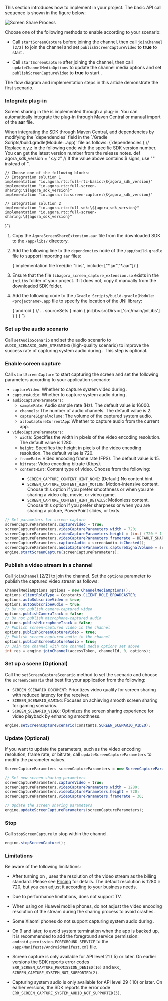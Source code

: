 <PlatformWrapper platform="android">


This section introduces how to implement <Vg k="SCR_SHR" /> in your project. The basic API call sequence is shown in the figure below:

![Screen Share Process](/images/video-sdk/screen-sharing-android-ios.svg)

Choose one of the following methods to enable <Vg k="SCR_SHR" /> according to your scenario:

- Call `startScreenCapture` before joining the channel, then call `joinChannel [2/2]` to join the channel and set `publishScreenCaptureVideo` to **true** to start <Vg k="SCR_SHR" />.

- Call `startScreenCapture` after joining the channel, then call `updateChannelMediaOptions` to update the channel media options and set `publishScreenCaptureVideo` to **true** to start <Vg k="SCR_SHR" />.

The flow diagram and implementation steps in this article demonstrate the first scenario.

### Integrate <Vg k="SCR_SHR" /> plug-in

Screen sharing in the <Vg k="COMPANY" /> <Vg k="VSDK" /> is implemented through a plug-in. You can automatically integrate the plug-in through Maven Central or manual import of the **aar** file.

<Tabs>
<TabItem value="tab1" label="Automatic integration" default>
When integrating the SDK through Maven Central, add dependencies by modifying the `dependencies` field in the `/Gradle Scripts/build.gradle(Module: <projectname>.app)` file as follows:

<CodeBlock language="java" showLineNumbers>
{`dependencies {
    // Replace x.y.z in the following code with the specific SDK version number. You can get the latest version number from the release notes.
    def agora_sdk_version = "x.y.z"
    // If the value above contains $ signs, use "" instead of ''.

    // Choose one of the following blocks:
    // Integration solution 1
    implementation "io.agora.rtc:full-rtc-basic:\${agora_sdk_version}"
    implementation "io.agora.rtc:full-screen-sharing:\${agora_sdk_version}"
    implementation "io.agora.rtc:screen-capture:\${agora_sdk_version}"

    // Integration solution 2
    implementation "io.agora.rtc:full-sdk:\${agora_sdk_version}"
    implementation "io.agora.rtc:full-screen-sharing:\${agora_sdk_version}"
}`}
</CodeBlock>
</TabItem>

<TabItem value="tab2" label="Manual integration" default>

1. Copy the `AgoraScreenShareExtension.aar` file from the downloaded SDK to the `/app/libs/` directory.

1. Add the following line to the `dependencies` node of the `/app/build.gradle` file to support importing `aar` files:

    <CodeBlock language="java" showLineNumbers>
    {`implementation fileTree(dir: "libs", include: ["*.jar","*.aar"])`}
    </CodeBlock>

1. Ensure that the file `libagora_screen_capture_extension.so` exists in the `jniLibs` folder of your project. If it does not, copy it manually from the downloaded SDK folder.

1. Add the following code to the `/Gradle Scripts/build.gradle(Module: <projectname>.app` file to specify the location of the JNI library:

    <CodeBlock language="java" showLineNumbers>
    {`android {
      // ...
      sourceSets {
        main {
          jniLibs.srcDirs = ['src/main/jniLibs']
        }
      }
    }
    `}
    </CodeBlock>

</TabItem>
</Tabs>


### Set up the audio scenario

Call `setAudioScenario` and set the audio scenario to `AUDIO_SCENARIO_GAME_STREAMING` (high-quality scenario) to improve the success rate of capturing system audio during <Vg k="SCR_SHR" />. This step is optional.

### Enable screen capture

Call `startScreenCapture` to start capturing the screen and set the following parameters according to your application scenario:

- `captureVideo`: Whether to capture system video during <Vg k="SCR_SHR" />.
- `captureAudio`: Whether to capture system audio during <Vg k="SCR_SHR" />.
- `audioCaptureParameters`:
    - `sampleRate`: Audio sample rate (Hz). The default value is 16000.
    - `channels`: The number of audio channels. The default value is 2.
    - `captureSignalVolume`: The volume of the captured system audio.
    - `allowCaptureCurrentApp`: Whether to capture audio from the current app.
- `videoCaptureParameters`:
    - `width`: Specifies the width in pixels of the video encoding resolution. The default value is 1280.
    - `height`: Specifies the height in pixels of the video encoding resolution. The default value is 720. 
    - `frameRate`: Video encoding frame rate (FPS). The default value is 15.
    - `bitrate`: Video encoding bitrate (Kbps).
    - `contentHint`: Content type of <Vg k="SCR_SHR" /> video. Choose from the following:
        - `SCREEN_CAPTURE_CONTENT_HINT_NONE`: (Default) No content hint.
        - `SCREEN_CAPTURE_CONTENT_HINT_MOTION`: Motion-intensive content. Choose this option if you prefer smoothness or when you are sharing a video clip, movie, or video game.
        - `SCREEN_CAPTURE_CONTENT_HINT_DETAILS`: Motionless content. Choose this option if you prefer sharpness or when you are sharing a picture, PowerPoint slides, or texts.

``` java
// Set parameters for screen capture
screenCaptureParameters.captureVideo = true;
screenCaptureParameters.videoCaptureParameters.width = 720;
screenCaptureParameters.videoCaptureParameters.height = (int) (720 * 1.0f / metrics.widthPixels * metrics.heightPixels);
screenCaptureParameters.videoCaptureParameters.framerate = DEFAULT_SHARE_FRAME_RATE;
screenCaptureParameters.captureAudio = screenAudio.isChecked();
screenCaptureParameters.audioCaptureParameters.captureSignalVolume = screenAudioVolume.getProgress();
engine.startScreenCapture(screenCaptureParameters);
```

### Publish a <Vg k="SCR_SHR" /> video stream in a channel

Call `joinChannel` [2/2] to join the channel. Set the `options` parameter to publish the captured <Vg k="SCR_SHR" /> video stream as follows:

  ``` java
  ChannelMediaOptions options = new ChannelMediaOptions();
  options.clientRoleType = Constants.CLIENT_ROLE_BROADCASTER;
  options.autoSubscribeVideo = true;
  options.autoSubscribeAudio = true;
  // Do not publish camera-captured video
  options.publishCameraTrack = false;
  // Do not publish microphone-captured audio
  options.publishMicrophoneTrack = false;
  // Publish screen-captured video in the channel
  options.publishScreenCaptureVideo = true;
  // Publish screen-captured audio in the channel
  options.publishScreenCaptureAudio = true;
  // Join the channel with the channel media options set above
  int res = engine.joinChannel(accessToken, channelId, 0, options);
  ```

### Set up a <Vg k="SCR_SHR" /> scene (Optional)

Call the `setScreenCaptureScenario` method to set the <Vg k="SCR_SHR" /> scenario and choose the `screenScenario` that best fits your application from the following:

- `SCREEN_SCENARIO_DOCUMENT`: Prioritizes video quality for screen sharing with reduced latency for the receiver.
- `SCREEN_SCENARIO_GAMING`: Focuses on achieving smooth screen sharing for gaming scenarios.
- `SCREEN_SCENARIO_VIDEO`: Optimizes the screen sharing experience for video playback by enhancing smoothness.

``` java
engine.setScreenCaptureScenario(Constants.SCREEN_SCENARIO_VIDEO);
```

### Update <Vg k="SCR_SHR" /> (Optional)

If you want to update the <Vg k="SCR_SHR" /> parameters, such as the video encoding resolution, frame rate, or bitrate, call `updateScreenCaptureParameters` to modify the parameter values. 

``` java
ScreenCaptureParameters screenCaptureParameters = new ScreenCaptureParameters();

// Set new screen sharing parameters
screenCaptureParameters.captureVideo = true;
screenCaptureParameters.videoCaptureParameters.width = 1280;
screenCaptureParameters.videoCaptureParameters.height = 720;
screenCaptureParameters.videoCaptureParameters.framerate = 30;

// Update the screen sharing parameters
engine.updateScreenCaptureParameters(screenCaptureParameters);
```

### Stop <Vg k="SCR_SHR" />

Call `stopScreenCapture` to stop <Vg k="SCR_SHR" /> within the channel.

``` java
engine.stopScreenCapture();
```

### Limitations

Be aware of the following limitations:

- After turning on <Vg k="SCR_SHR" />, <Vg k="COMPANY" /> uses the resolution of the <Vg k="SCR_SHR" /> video stream as the billing standard. Please see [Pricing](../overview/pricing) for details. The default resolution is 1280 × 720, but you can adjust it according to your business needs.

- Due to <Vpl k="NAME" /> performance limitations, <Vg k="SCR_SHR" /> does not support <Vpl k="NAME" /> TV.

- When using <Vg k="SCR_SHR" /> on Huawei mobile phones, do not adjust the video encoding resolution of the <Vg k="SCR_SHR" /> stream during the sharing process to avoid crashes.

- Some Xiaomi phones do not support capturing system audio during <Vg k="SCR_SHR" />.

- On <Vpl k="NAME" /> 9 and later, to avoid system termination when the app is backed up, it is recommended to add the foreground service permission: `android.permission.FOREGROUND_SERVICE` to the `/app/Manifests/AndroidManifest.xml` file.

- Screen capture is only available for <Vpl k="NAME" /> API level 21 (<Vpl k="NAME" /> 5) or later. On earlier versions the SDK reports error codes `ERR_SCREEN_CAPTURE_PERMISSION_DENIED(16)` and `ERR_ SCREEN_CAPTURE_SYSTEM_NOT_SUPPORTED(2)`.

- Capturing system audio is only available for <Vpl k="NAME" /> API level 29 (<Vpl k="NAME" /> 10) or later. On earlier versions, the SDK reports the error code `ERR_SCREEN_CAPTURE_SYSTEM_AUDIO_NOT_SUPPORTED(3)`.

</PlatformWrapper>